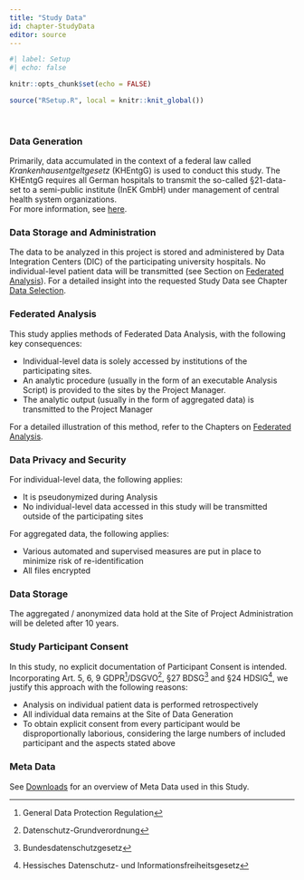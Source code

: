 ```yaml
---
title: "Study Data"
id: chapter-StudyData
editor: source
---
```


```r
#| label: Setup
#| echo: false

knitr::opts_chunk$set(echo = FALSE)

source("RSetup.R", local = knitr::knit_global())
```

\

### Data Generation

Primarily, data accumulated in the context of a federal law called *Krankenhausentgeltgesetz* (KHEntgG) is used to conduct this study. The KHEntgG requires all German hospitals to transmit the so-called §21-data-set to a semi-public institute (InEK GmbH) under management of central health system organizations.\
For more information, see [here](https://www.g-drg.de/datenlieferung-gem.-21-khentgg/datenlieferung-gem.-21-abs.1-khentgg/dokumente-zur-datenlieferung/dokumente-zur-datenlieferung).

### Data Storage and Administration

The data to be analyzed in this project is stored and administered by Data Integration Centers (DIC) of the participating university hospitals. No individual-level patient data will be transmitted (see Section on [Federated Analysis](#section-FederatedAnalysis)). For a detailed insight into the requested Study Data see Chapter [Data Selection](#chapter-DataSelection).


### Federated Analysis {#section-FederatedAnalysis}

This study applies methods of Federated Data Analysis, with the following key consequences:

-   Individual-level data is solely accessed by institutions of the participating sites.
-   An analytic procedure (usually in the form of an executable Analysis Script) is provided to the sites by the Project Manager.
-   The analytic output (usually in the form of aggregated data) is transmitted to the Project Manager

For a detailed illustration of this method, refer to the Chapters on [Federated Analysis](#chapter-GeneralApproach).


### Data Privacy and Security

For individual-level data, the following applies:

-   It is pseudonymized during Analysis
-   No individual-level data accessed in this study will be transmitted outside of the participating sites

For aggregated data, the following applies:

-   Various automated and supervised measures are put in place to minimize risk of re-identification
-   All files encrypted


### Data Storage

The aggregated / anonymized data hold at the Site of Project Administration will be deleted after 10 years.


### Study Participant Consent

In this study, no explicit documentation of Participant Consent is intended.
Incorporating Art. 5, 6, 9 GDPR[^GDPR]/DSGVO[^DSGVO], §27 BDSG[^BDSG] and §24 HDSIG[^HDSIG], we justify this approach with the following reasons:

-   Analysis on individual patient data is performed retrospectively
-   All individual data remains at the Site of Data Generation
-   To obtain explicit consent from every participant would be disproportionally laborious, considering the large numbers of included participant and the aspects stated above

[^GDPR]: General Data Protection Regulation

[^DSGVO]: Datenschutz-Grundverordnung

[^BDSG]: Bundesdatenschutzgesetz

[^HDSIG]: Hessisches Datenschutz- und Informationsfreiheitsgesetz


### Meta Data

See [Downloads](#chapter-Downloads) for an overview of Meta Data used in this Study.

